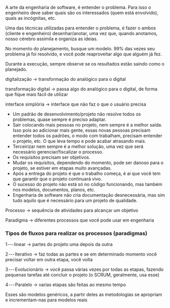 






A arte da engenharia de software, é entender o problema. Para isso o
engenheiro deve saber quais são os interessados (quem está envolvido),
quais as incógnitas, etc.

Uma das técnicas utilizadas para entender o problema, é fazer o ambos
(cliente e engenheiro) desenhar/anotar, uma vez que, quando anotamos,
nosso cérebro assimila e organiza as ideias.








No momento do planejamento, busque um modelo. 99% das vezes seu problema
já foi resolvido, e você pode reaproveitar algo que alguém já fez.








Durante a execução, sempre observe se os resultados estão saindo como o
planejado.








digitalização → transformação do analógico para o digital

transformação digital → passa algo do analógico para o digital, de forma
que fique mais fácil de utilizar








interface simplória → interface que não faz o que o usuário precisa








-   Um padrão de desenvolvimento/projeto não resolve todos os problemas,
    quase sempre é preciso adaptar.
-   Sair colocando mais pessoas no projeto, nem sempre é a melhor saída.
    Isso pois ao adicionar mais gente, essas novas pessoas precisam
    entender todos os padrões, o modo com trabalham, precisam entender o
    projeto, etc. O que leva tempo e pode acabar atrasando mais.
-   Terceirizar nem sempre é a melhor solução, uma vez que será
    necessário gerenciar/fiscalizar o processo.
-   Os requisitos precisam ser objetivos.
-   Mudar os requisitos, dependendo do momento, pode ser danoso para o
    projeto, se estiver em etapas muito avançadas.
-   Após a entrega do projeto é que o trabalho começa, é ai que você tem
    que garantir que o projeto continuará vivo.
-   O sucesso do projeto não está só no código funcionando, mas também
    nos modelos, documentos, planos, etc.
-   Engenharia de software não cria documentação desnecessária, mas sim
    tudo aquilo que é necessário para um projeto de qualidade.








Processo → sequência de atividades para alcançar um objetivo

Paradigma → diferentes processos que você pode usar em engenharia








### Tipos de fluxos para realizar os processos (paradigmas)

1 --- linear → partes do projeto uma depois da outra

2 --- Iterativo → faz todas as partes e se em determinado momento você
precisar voltar em outra etapa, você volta

3 --- Evolucionário → você passa várias vezes por todas as etapas,
fazendo pequenas tarefas até concluir o projeto (o SCRUM, geralmente,
usa esse)

4 --- Paralelo → varias etapas são feitas ao mesmo tempo

Esses são modelos genéricos, a partir deles as metodologias se apropriam
e incrementam-nas para modelos reais


